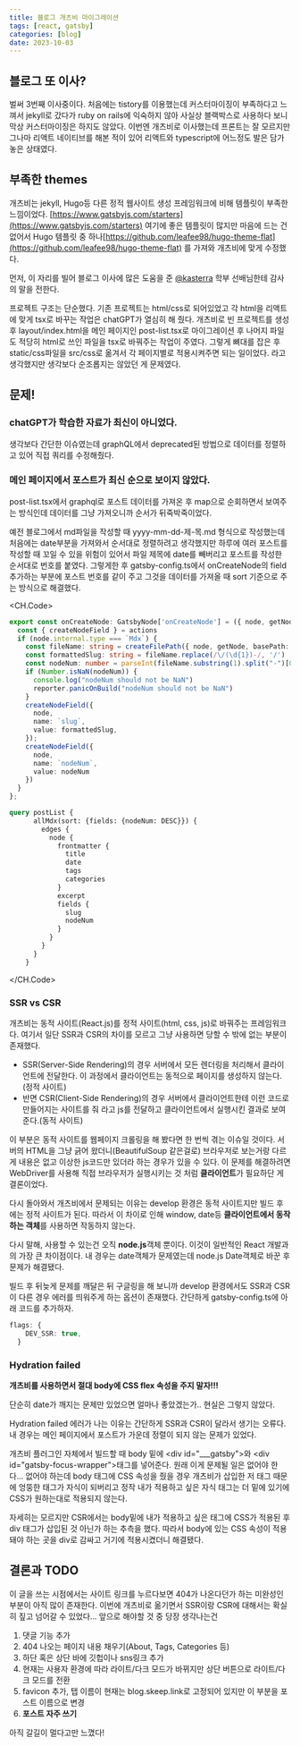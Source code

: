 ```yaml
---
title: 블로그 개츠비 마이그레이션
tags: [react, gatsby]
categories: [blog]
date: 2023-10-03
---
```

## 블로그 또 이사?
벌써 3번째 이사중이다. 처음에는 tistory를 이용했는데 커스터마이징이 부족하다고 느껴서 jekyll로 갔다가 ruby on rails에 익숙하지 않아 사실상 블랙박스로 사용하다 보니 막상 커스터마이징은 하지도 않았다.
이번엔 개츠비로 이사했는데 프론트는 잘 모르지만 그나마 리액트 네이티브를 해본 적이 있어 리액트와 typescript에 어느정도 발은 담가놓은 상태였다.

## 부족한 themes
개츠비는 jekyll, Hugo등 다른 정적 웹사이트 생성 프레임워크에 비해 템플릿이 부족한 느낌이었다. [https://www.gatsbyjs.com/starters](https://www.gatsbyjs.com/starters) 여기에 좋은 템플릿이 많지만 마음에 드는 건 없어서 Hugo 템플릿 중 하나[https://github.com/leafee98/hugo-theme-flat](https://github.com/leafee98/hugo-theme-flat) 를 가져와 개츠비에 맞게 수정했다.

먼저, 이 자리를 빌어 블로그 이사에 많은 도움을 준 [@kasterra](https://github.com/kasterra) 학부 선배님한테 감사의 말을 전한다.

프로젝트 구조는 단순했다. 기존 프로젝트는 html/css로 되어있었고 각 html을 리액트에 맞게 tsx로 바꾸는 작업은 chatGPT가 열심히 해 줬다. 개츠비로 빈 프로젝트를 생성 후 layout/index.html을 메인 페이지인 post-list.tsx로 마이그레이션 후 나머지 파일도 적당히 html로 쓰인 파일을 tsx로 바꿔주는 작업이 주였다.
그렇게 뼈대를 잡은 후 static/css파일을 src/css로 옮겨서 각 페이지별로 적용시켜주면 되는 일이었다. 라고 생각했지만 생각보다 순조롭지는 않았던 게 문제였다.

## 문제!
### chatGPT가 학습한 자료가 최신이 아니었다.
생각보다 간단한 이슈였는데 graphQL에서 deprecated된 방법으로 데이터를 정렬하고 있어 직접 쿼리를 수정해줬다.

### 메인 페이지에서 포스트가 최신 순으로 보이지 않았다.
post-list.tsx에서 graphql로 포스트 데이터를 가져온 후 map으로 순회하면서 보여주는 방식인데 데이터를 그냥 가져오니까 순서가 뒤죽박죽이었다.

예전 블로그에서 md파일을 작성할 때 yyyy-mm-dd-제-목.md 형식으로 작성했는데 처음에는 date부분을 가져와서 순서대로 정렬하려고 생각했지만 하루에 여러 포스트를 작성할 때 꼬일 수 있을 위험이 있어서 파일 제목에 date를 빼버리고 포스트를 작성한 순서대로 번호를 붙였다.
그렇게한 후 gatsby-config.ts에서 onCreateNode의 field 추가하는 부분에 포스트 번호를 같이 주고 그것을 데이터를 가져올 때 sort 기준으로 주는 방식으로 해결했다.

<CH.Code>
``` typescript gatsby-node.ts(일부)
export const onCreateNode: GatsbyNode['onCreateNode'] = ({ node, getNode, actions }) => {
  const { createNodeField } = actions
  if (node.internal.type === `Mdx`) {
    const fileName: string = createFilePath({ node, getNode, basePath: `pages` })
    const formattedSlug: string = fileName.replace(/\/(\d{1})-/, '/')
    const nodeNum: number = parseInt(fileName.substring(1).split("-")[0])
    if (Number.isNaN(nodeNum)) {
      console.log("nodeNum should not be NaN")
      reporter.panicOnBuild("nodeNum should not be NaN")
    }
    createNodeField({
      node,
      name: `slug`,
      value: formattedSlug,
    });
    createNodeField({
      node,
      name: `nodeNum`,
      value: nodeNum
    })
  }
};
```
``` graphql getData.graphql
query postList {
      allMdx(sort: {fields: {nodeNum: DESC}}) {
        edges {
          node {
            frontmatter {
              title
              date
              tags
              categories
            }
            excerpt
            fields {
              slug
              nodeNum
            }
          }
        }
      }
    }
```
</CH.Code>

### SSR vs CSR
개츠비는 동적 사이트(React.js)를 정적 사이트(html, css, js)로 바꿔주는 프레임워크다. 여기서 일단 SSR과 CSR의 차이를 모르고 그냥 사용하면 당할 수 밖에 없는 부분이 존재했다.

* SSR(Server-Side Rendering)의 경우 서버에서 모든 렌더링을 처리해서 클라이언트에 전달한다. 이 과정에서 클라이언트는 동적으로 페이지를 생성하지 않는다.(정적 사이트)
* 반면 CSR(Client-Side Rendering)의 경우 서버에서 클라이언트한테 이런 코드로 만들어지는 사이트를 줘 라고 js를 전달하고 클라이언트에서 실행시킨 결과로 보여준다.(동적 사이트)

이 부분은 동적 사이트를 웹페이지 크롤링을 해 봤다면 한 번씩 겪는 이슈일 것이다. 서버의 HTML을 그냥 긁어 왔더니(BeautifulSoup 같은걸로) 브라우저로 보는거랑 다르게 내용은 없고 이상한 js코드만 있더라 하는 경우가 있을 수 있다.
이 문제를 해결하려면 WebDriver를 사용해 직접 브라우저가 실행시키는 것 처럼 **클라이언트**가 필요하단 게 결론이었다.

다시 돌아와서 개츠비에서 문제되는 이유는 develop 환경은 동적 사이트지만 빌드 후에는 정적 사이트가 된다. 따라서 이 차이로 인해 window, date등 **클라이언트에서 동작하는 객체**를 사용하면 작동하지 않는다.

다시 말해, 사용할 수 있는건 오직 **node.js**객체 뿐이다. 이것이 일반적인 React 개발과의 가장 큰 차이점이다. 내 경우는 date객체가 문제였는데 node.js Date객체로 바꾼 후 문제가 해결됐다.

빌드 후 뒤늦게 문제를 깨달은 뒤 구글링을 해 보니까 develop 환경에서도 SSR과 CSR이 다른 경우 에러를 띄워주게 하는 옵션이 존재했다. 간단하게 gatsby-config.ts에 아래 코드를 추가하자.

``` typescript
flags: {
    DEV_SSR: true,
  }
```

### Hydration failed
**개츠비를 사용하면서 절대 body에 CSS flex 속성을 주지 말자!!!**

단순히 date가 깨지는 문제만 있었으면 얼마나 좋았겠는가.. 현실은 그렇지 않았다.

Hydration failed 에러가 나는 이유는 간단하게 SSR과 CSR이 달라서 생기는 오류다. 내 경우는 메인 페이지에서 포스트가 가운데 정렬이 되지 않는 문제가 있었다.

개츠비 플러그인 자체에서 빌드할 때 body 밑에 \<div id="___gatsby"\>와 \<div id="gatsby-focus-wrapper"\>태그를 넣어준다.
원래 이게 문제될 일은 없어야 한다... 없어야 하는데 body 태그에 CSS 속성을 줬을 경우 개츠비가 삽입한 저 태그 때문에 엉뚱한 태그가 자식이 되버리고 정작 내가 적용하고 싶은 자식 태그는 더 밑에 있기에 CSS가 원하는대로 적용되지 않는다.

자세히는 모르지만 CSR에서는 body밑에 내가 적용하고 싶은 태그에 CSS가 적용된 후 div 태그가 삽입된 것 아닌가 하는 추측을 했다. 따라서 body에 있는 CSS 속성이 적용돼야 하는 곳을 div로 감싸고 거기에 적용시켰더니 해결됐다.


## 결론과 TODO
이 글을 쓰는 시점에서는 사이트 링크를 누르다보면 404가 나온다던가 하는 미완성인 부분이 아직 많이 존재한다. 이번에 개츠비로 옮기면서 SSR이랑 CSR에 대해서는 확실히 짚고 넘어갈 수 있었다...
앞으로 해야할 것 중 당장 생각나는건

1. 댓글 기능 추가
2. 404 나오는 페이지 내용 채우기(About, Tags, Categories 등)
3. 하단 혹은 상단 바에 깃헙이나 sns링크 추가
4. 현재는 사용자 환경에 따라 라이트/다크 모드가 바뀌지만 상단 버튼으로 라이트/다크 모드를 전환
5. favicon 추가, 탭 이름이 현재는 blog.skeep.link로 고정되어 있지만 이 부분을 포스트 이름으로 변경
6. **포스트 자주 쓰기**

아직 갈길이 멀다고만 느꼈다!